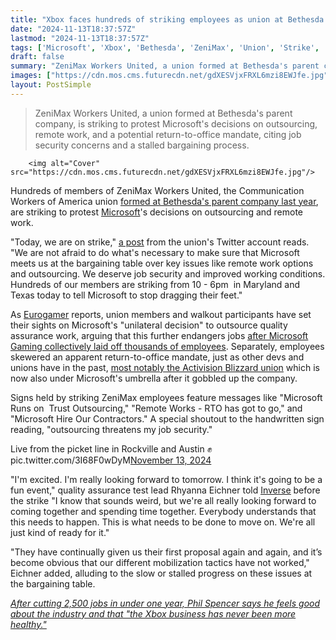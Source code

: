 ```yaml
---
title: "Xbox faces hundreds of striking employees as union at Bethesda parent ZeniMax stages a walkout to 'tell Microsoft to stop dragging their feet'"
date: "2024-11-13T18:37:57Z"
lastmod: "2024-11-13T18:37:57Z"
tags: ['Microsoft', 'Xbox', 'Bethesda', 'ZeniMax', 'Union', 'Strike', 'Quality Assurance', 'Outsourcing', 'Remote Work', 'Return To Office']
draft: false
summary: "ZeniMax Workers United, a union formed at Bethesda's parent company, is striking to protest Microsoft's decisions on outsourcing, remote work, and a potential return-to-office mandate, citing job security concerns and a stalled bargaining process."
images: ["https://cdn.mos.cms.futurecdn.net/gdXESVjxFRXL6mzi8EWJfe.jpg"]
layout: PostSimple
---
```

> ZeniMax Workers United, a union formed at Bethesda's parent company, is striking to protest Microsoft's decisions on outsourcing, remote work, and a potential return-to-office mandate, citing job security concerns and a stalled bargaining process.


        <img alt="Cover" src="https://cdn.mos.cms.futurecdn.net/gdXESVjxFRXL6mzi8EWJfe.jpg"/>
        
Hundreds of members of ZeniMax Workers United, the Communication Workers of America union [<u>formed at Bethesda's parent company last year</u>](https://www.gamesradar.com/qa-testers-at-bethesda-parent-company-zenimax-officially-form-microsofts-first-union/), are striking to protest [Microsoft](https://www.gamesradar.com/tag/microsoft/)'s decisions on outsourcing and remote work. 

"Today, we are on strike," [<u>a post</u>](https://x.com/ZeniMaxWorkers/status/1856714377992278336) from the union's Twitter account reads. "We are not afraid to do what's necessary to make sure that Microsoft meets us at the bargaining table over key issues like remote work options and outsourcing. We deserve job security and improved working conditions. Hundreds of our members are striking from 10 - 6pm  in Maryland and Texas today to tell Microsoft to stop dragging their feet." 

As [<u>Eurogamer</u>](https://www.eurogamer.net/hundreds-of-zenimax-workers-strike-over-microsoft-outsourcing-remote-work-policies) reports, union members and walkout participants have set their sights on Microsoft's "unilateral decision" to outsource quality assurance work, arguing that this further endangers jobs [<u>after Microsoft Gaming collectively laid off thousands of employees</u>](https://www.gamesradar.com/games/microsoft-gaming-laid-off-over-2-500-workers-this-year-but-it-still-found-enough-spare-change-to-give-its-ceo-a-usd79-million-bonus/). Separately, employees skewered an apparent return-to-office mandate, just as other devs and unions have in the past, [<u>most notably the Activision Blizzard union</u>](https://x.com/ABetterABK/status/1849816772670578822) which is now also under Microsoft's umbrella after it gobbled up the company. 

Signs held by striking ZeniMax employees feature messages like "Microsoft Runs on  Trust Outsourcing," "Remote Works - RTO has got to go," and "Microsoft Hire Our Contractors." A special shoutout to the handwritten sign reading, "outsourcing threatens my job security." 

Live from the picket line in Rockville and Austin ✊ pic.twitter.com/3I68F0wDyM[November 13, 2024](https://twitter.com/ZeniMaxWorkers/status/1856746104752111951)

"I'm excited. I'm really looking forward to tomorrow. I think it's going to be a fun event," quality assurance test lead Rhyanna Eichner told [<u>Inverse</u>](https://www.inverse.com/gaming/bethesda-strike-zenimax-xbox-microsoft) before the strike "I know that sounds weird, but we're all really looking forward to coming together and spending time together. Everybody understands that this needs to happen. This is what needs to be done to move on. We're all just kind of ready for it." 

"They have continually given us their first proposal again and again, and it’s become obvious that our different mobilization tactics have not worked," Eichner added, alluding to the slow or stalled progress on these issues at the bargaining table. 

[<em>After cutting 2,500 jobs in under one year, Phil Spencer says he feels good about the industry and that "the Xbox business has never been more healthy."</em>](https://www.gamesradar.com/platforms/xbox-series-x/after-cutting-2-500-jobs-in-under-one-year-phil-spencer-says-he-feels-good-about-the-industry-and-that-the-xbox-business-has-never-been-more-healthy/)
        